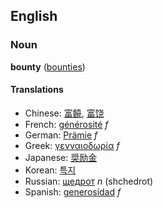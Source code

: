==English==
===Noun===
'''bounty''' ([[bounties]])

====Translations====
*Chinese: [[富饒]], [[富饶]]
*French: [[générosité]] ''f''
*German: [[Prämie]] ''f''
*Greek: [[γενναιοδωρία]] ''f''
*Japanese: [[奨励金]]
*Korean: [[특지]]
*Russian: [[щедрот]] ''n'' (shchedrot)
*Spanish: [[generosidad]] ''f''

{{stub}}
